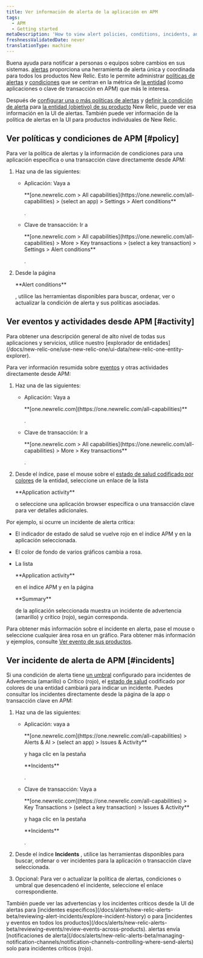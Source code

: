 ```yaml
---
title: Ver información de alerta de la aplicación en APM
tags:
  - APM
  - Getting started
metaDescription: 'How to view alert policies, conditions, incidents, and other activity and events directly from APM.'
freshnessValidatedDate: never
translationType: machine
---
```


Buena ayuda <InlinePopover type="alerts"/>para notificar a personas o equipos sobre cambios en sus sistemas. [alertas](/docs/alerts/new-relic-alerts-beta/getting-started/new-relic-alerts) proporciona una herramienta de alerta única y coordinada para todos los productos New Relic. Esto le permite administrar [políticas de alertas](/docs/alerts/new-relic-alerts-beta/getting-started/alerts-glossary#alert-policy) y [condiciones](/docs/alerts/new-relic-alerts-beta/getting-started/alerts-glossary#alert-condition) que se centran en la métrica de [la entidad](/docs/alerts/new-relic-alerts-beta/getting-started/alerts-glossary#alert-entity) (como aplicaciones o clave de transacción en APM) que más le interesa.

Después de [configurar una o más políticas de alertas](/docs/alerts/new-relic-alerts-beta/configuring-alert-policies/name-or-rename-alert-policy) y [definir la condición de alerta](/docs/alerts/new-relic-alerts-beta/configuring-alert-policies/define-alert-conditions) para [la entidad (objetivo) de su producto](/docs/alerts/new-relic-alerts-beta/configuring-alert-policies/select-product-targets-alert-condition) New Relic, puede ver esa información en la UI de alertas. También puede ver información de la política de alertas en la UI para productos individuales de New Relic.

## Ver políticas y condiciones de APM [#policy]

Para ver la política de alertas y la información de condiciones para una aplicación específica o una transacción clave directamente desde APM:

1. Haz una de las siguientes:

   * Aplicación: Vaya a

     <DNT>
       **[one.newrelic.com > All capabilities](https://one.newrelic.com/all-capabilities) > (select an app) > Settings > Alert conditions**
     </DNT>

     .

   * Clave de transacción: Ir a

     <DNT>
       **[one.newrelic.com > All capabilities](https://one.newrelic.com/all-capabilities) > More > Key transactions > (select a key transaction) > Settings > Alert conditions**
     </DNT>

     .

2. Desde la página

   <DNT>
     **Alert conditions**
   </DNT>

   , utilice las herramientas disponibles para buscar, ordenar, ver o actualizar la condición de alerta y sus políticas asociadas.

## Ver eventos y actividades desde APM [#activity]

<Callout variant="tip">
  Para obtener una descripción general de alto nivel de todas sus aplicaciones y servicios, utilice nuestro [explorador de entidades](/docs/new-relic-one/use-new-relic-one/ui-data/new-relic-one-entity-explorer).
</Callout>

Para ver información resumida sobre [eventos](/docs/alerts/new-relic-alerts-beta/getting-started/alerts-glossary#event) y otras actividades directamente desde APM:

1. Haz una de las siguientes:

   * Aplicación: Vaya a

     <DNT>
       **[one.newrelic.com](https://one.newrelic.com/all-capabilities)**
     </DNT>

     .

   * Clave de transacción: Ir a

     <DNT>
       **[one.newrelic.com > All capabilities](https://one.newrelic.com/all-capabilities) > More > Key transactions**
     </DNT>

     .

2. Desde el índice, pase el mouse sobre el [estado de salud codificado por colores](/docs/alerts/new-relic-alerts-beta/getting-started/alerts-glossary#health-status) de la entidad, seleccione un enlace de la lista

   <DNT>
     **Application activity**
   </DNT>

   o seleccione una aplicación browser específica o una transacción clave para ver detalles adicionales.

Por ejemplo, si ocurre un incidente de alerta crítica:

* El indicador de estado de salud se vuelve rojo en el índice APM y en la aplicación seleccionada.

* El color de fondo de varios gráficos cambia a rosa.

* La lista

  <DNT>
    **Application activity**
  </DNT>

  en el índice APM y en la página

  <DNT>
    **Summary**
  </DNT>

  de la aplicación seleccionada muestra un incidente de advertencia (amarillo) y crítico (rojo), según corresponda.

Para obtener más información sobre el incidente en alerta, pase el mouse o seleccione cualquier área rosa en un gráfico. Para obtener más información y ejemplos, consulte [Ver evento de sus productos](/docs/alerts/new-relic-alerts-beta/reviewing-events/view-events-their-products).

## Ver incidente de alerta de APM [#incidents]

Si una condición de alerta tiene [un umbral](/docs/alerts/new-relic-alerts-beta/getting-started/alerts-glossary#alert-threshold) configurado para incidentes de Advertencia (amarillo) o Crítico (rojo), el [estado de salud](/docs/alerts/new-relic-alerts-beta/getting-started/alerts-glossary#health-status) codificado por colores de una entidad cambiará para indicar un incidente. Puedes consultar los incidentes directamente desde la página de la app o transacción clave en APM:

1. Haz una de las siguientes:

   * Aplicación: vaya a

     <DNT>
       **[one.newrelic.com](https://one.newrelic.com/all-capabilities) > Alerts & AI > (select an app) > Issues & Activity**
     </DNT>

     y haga clic en la pestaña

     <DNT>
       **Incidents**
     </DNT>

     .

   * Clave de transacción: Vaya a

     <DNT>
       **[one.newrelic.com](https://one.newrelic.com/all-capabilities) > Key Transactions > (select a key transaction) > Issues & Activity**
     </DNT>

     y haga clic en la pestaña

     <DNT>
       **Incidents**
     </DNT>

     .

2. Desde el índice <DNT>**Incidents**</DNT> , utilice las herramientas disponibles para buscar, ordenar o ver incidentes para la aplicación o transacción clave seleccionada.

3. Opcional: Para ver o actualizar la política de alertas, condiciones o umbral que desencadenó el incidente, seleccione el enlace correspondiente.

<Callout variant="tip">
  También puede ver las advertencias y los incidentes críticos desde la UI de alertas para [incidentes específicos](/docs/alerts/new-relic-alerts-beta/reviewing-alert-incidents/explore-incident-history) o para [incidentes y eventos en todos los productos](/docs/alerts/new-relic-alerts-beta/reviewing-events/review-events-across-products). alertas envía [notificaciones de alerta](/docs/alerts/new-relic-alerts-beta/managing-notification-channels/notification-channels-controlling-where-send-alerts) solo para incidentes críticos (rojo).
</Callout>
